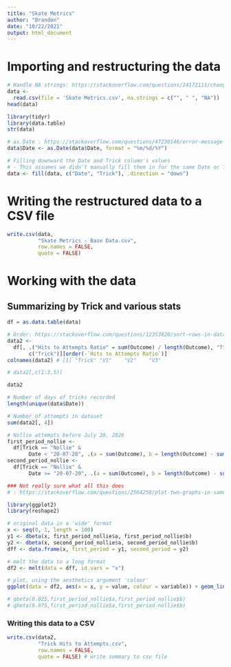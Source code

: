 ```yaml
---
title: "Skate Metrics"
author: "Brandon"
date: "10/22/2021"
output: html_document
---
```


# Importing and restructuring the data

```r
# Handle NA strings: https://stackoverflow.com/questions/24172111/change-the-blank-cells-to-na#24172277
data <-
  read.csv(file = 'Skate Metrics.csv', na.strings = c("", " ", "NA"))
head(data)

library(tidyr)
library(data.table)
str(data)

# as.Date : https://stackoverflow.com/questions/47230146/error-message-do-not-know-how-to-convert-dataframecol-to-class-date?rq=1
data$Date <- as.Date(data$Date, format = "%m/%d/%Y")

# Filling downward the Date and Trick column's values
# - This assumes we didn't manually fill them in for the same Date or Trick
data <- fill(data, c("Date", "Trick"), .direction = "down")
```

# Writing the restructured data to a CSV file

```r
write.csv(data,
          "Skate Metrics - Base Data.csv",
          row.names = FALSE,
          quote = FALSE)
```

# Working with the data

## Summarizing by Trick and various stats

```r
df = as.data.table(data)

# Order: https://stackoverflow.com/questions/12353820/sort-rows-in-data-table-in-decreasing-order-on-string-key-order-x-v-gives-er
data2 <-
  df[, .("Hits to Attempts Ratio" = sum(Outcome) / length(Outcome), "Times Landed" = sum(Outcome), "Num of Attempts" = length(Outcome)), by =
       c("Trick")][order(-`Hits to Attempts Ratio`)]
colnames(data2) # [1] "Trick" "V1"    "V2"    "V3"

# data2[,c(1:3,5)]

data2

# Number of days of tricks recorded
length(unique(data$Date))

# Number of attempts in dataset
sum(data2[, 4])

# Nollie attempts before July 20, 2020
first_period_nollie <-
  df[Trick == "Nollie" &
       Date < "20-07-20", .(a = sum(Outcome), b = length(Outcome) - sum(Outcome))]
second_period_nollie <-
  df[Trick == "Nollie" &
       Date >= "20-07-20", .(a = sum(Outcome), b = length(Outcome) - sum(Outcome))]

### Not really sure what all this does
# : https://stackoverflow.com/questions/2564258/plot-two-graphs-in-same-plot-in-r/19039094#19039094

library(ggplot2)
library(reshape2)

# original data in a 'wide' format
x <- seq(0, 1, length = 100)
y1 <- dbeta(x, first_period_nollie$a, first_period_nollie$b)
y2 <- dbeta(x, second_period_nollie$a, second_period_nollie$b)
dff <- data.frame(x, first_period = y1, second_period = y2)

# melt the data to a long format
df2 <- melt(data = dff, id.vars = "x")

# plot, using the aesthetics argument 'colour'
ggplot(data = df2, aes(x = x, y = value, colour = variable)) + geom_line()

# qbeta(0.025,first_period_nollie$a,first_period_nollie$b)
# qbeta(0.975,first_period_nollie$a,first_period_nollie$b)
```

### Writing this data to a CSV
```r
write.csv(data2,
          "Trick Hits to Attempts.csv",
          row.names = FALSE,
          quote = FALSE) # write summary to csv file
```

